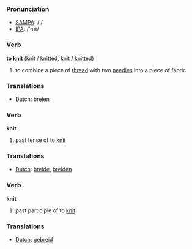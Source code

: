 === Pronunciation ===
*[[w:SAMPA|SAMPA]]: /'/
*[[w:IPA|IPA]]: /'nɪt/

=== Verb ===

'''to knit''' ([[knit]] / [[knitted]], [[knit]] / [[knitted]])

# to combine a piece of [[thread]] with two [[needle]]s into a piece of fabric

=== Translations ===
*[[Dutch]]: [[breien]]

=== Verb ===

'''knit'''

# past tense of to [[knit]]

=== Translations ===
*[[Dutch]]: [[breide]], [[breiden]]

=== Verb ===

'''knit'''

# past participle of to [[knit]]

=== Translations ===
*[[Dutch]]: [[gebreid]]